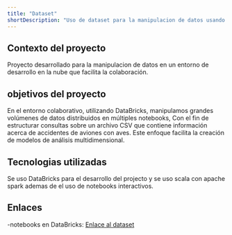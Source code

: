```yaml
---
title: "Dataset"
shortDescription: "Uso de dataset para la manipulacion de datos usando DataBricks."
---
```


## Contexto del proyecto

Proyecto desarrollado para la manipulacion de datos en un entorno de desarrollo en la nube que facilita la colaboración.

## objetivos del proyecto
En el entorno colaborativo, utilizando DataBricks, manipulamos grandes volúmenes de datos distribuidos en múltiples notebooks,
Con el fin de estructurar consultas sobre un archivo CSV que contiene información acerca de accidentes de aviones con aves. 
Este enfoque facilita la creación de modelos de análisis multidimensional.

## Tecnologias utilizadas
Se uso DataBricks para el desarrollo del projecto y se uso scala con apache spark
ademas de el uso de notebooks interactivos.

## Enlaces
-notebooks en DataBricks:
<a href="https://blancops2.github.io/Csv_Databricks/Project_Scala.html">Enlace al dataset</a>


```